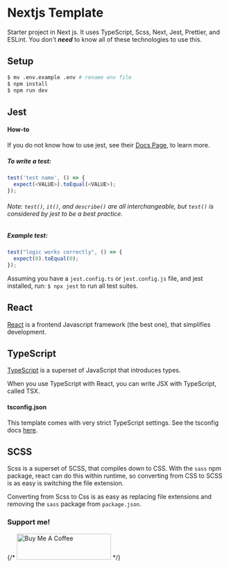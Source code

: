 
# Nextjs Template

Starter project in Next js. It uses TypeScript, Scss, Next, Jest, Prettier, and
ESLint. You don't **_need_** to know all of these technologies to use this.

## Setup

```bash
$ mv .env.example .env # rename env file
$ npm install
$ npm run dev
```

## Jest

#### How-to

If you do not know how to use jest, see their
[Docs Page](https://jestjs.io/docs/getting-started), to learn more.

##### To write a test:

```ts
test('test name', () => {
  expect(<VALUE>).toEqual(<VALUE>);
});
```

###### Note: `test()`, `it()`, and `describe()` are all interchangeable, but `test()` is considered by jest to be a best practice.

##### Example test:

```ts
test("logic works correctly", () => {
  expect(0).toEqual(0);
});
```

Assuming you have a `jest.config.ts` or `jest.config.js` file, and jest
installed, run: `$ npx jest` to run all test suites.

## React

[React](https://github.com/facebook/react) is a frontend Javascript framework
(the best one), that simplifies development.

## TypeScript

[TypeScript](https://github.com/microsoft/TypeScript) is a superset of
JavaScript that introduces types.

When you use TypeScript with React, you can write JSX with TypeScript, called
TSX.

#### tsconfig.json

This template comes with very strict TypeScript settings. See the tsconfig docs
[here](https://www.typescriptlang.org/docs/handbook/tsconfig-json.html).

## SCSS

Scss is a superset of SCSS, that compiles down to CSS. With the `sass` npm
package, react can do this within runtime, so converting from CSS to SCSS is as
easy is switching the file extension.

Converting from Scss to Css is as easy as replacing file extensions and removing
the `sass` package from `package.json`.

### Support me!

{/* <a href="https://www.buymeacoffee.com/cooperrunyE" target="_blank"><img src="https://cdn.buymeacoffee.com/buttons/v2/default-yellow.png" alt="Buy Me A Coffee" style="height: 60px !important;width: 217px !important;" ></a> */}

